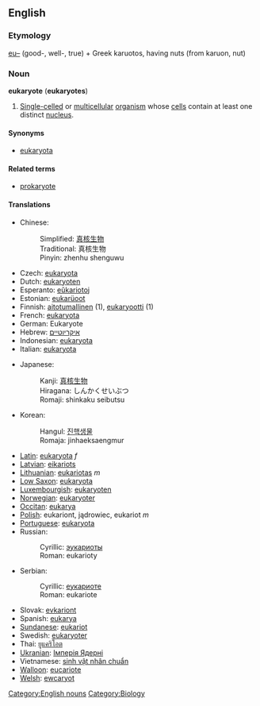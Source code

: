 ==English==

===Etymology===
[[eu–]] (good-, well-, true) + Greek karuotos, having nuts (from karuon, nut)

===Noun===
{{wikipedia}}
'''eukaryote''' ('''eukaryotes''')

#[[Single-celled]] or [[multicellular]] [[organism]] whose [[cell]]s contain at least one distinct [[nucleus]].

====Synonyms====
*[[eukaryota]]

====Related terms====
*[[prokaryote]]

====Translations====
{{Top}}
*Chinese:
*:Simplified: [[真核生物]]
*:Traditional: 真核生物
*:Pinyin: zhenhu shenguwu
*Czech: [[eukaryota]] 
*Dutch: [[eukaryoten]]
*Esperanto: [[eŭkariotoj]]
*Estonian: [[eukarüoot]]
*Finnish: [[aitotumallinen]] (1), [[eukaryootti]] (1)
*French: [[eukaryota]] 
*German: Eukaryote
*Hebrew: [[איקריוטיים]]
*Indonesian: [[eukaryota]]
*Italian: [[eukaryota]]
{{Mid}}
*Japanese:
*:Kanji: [[真核生物]]
*:Hiragana: しんかくせいぶつ
*:Romaji: shinkaku seibutsu
*Korean: 
*:Hangul: [[진핵생물]] 
*:Romaja: jinhaeksaengmur
*[[Latin]]: [[eukaryota]] ''f''
*[[Latvian]]: [[eikariots]]
*[[Lithuanian]]: [[eukariotas]] ''m''
*[[Low Saxon]]: [[eukaryota]]
*[[Luxembourgish]]: [[eukaryoten]]
*[[Norwegian]]: [[eukaryoter]]
*[[Occitan]]: [[eukarya]]
*[[Polish]]: eukariont, jądrowiec, eukariot ''m''
*[[Portuguese]]: [[eukaryota]]
*Russian: 
*:Cyrillic: [[эукариоты]] 
*:Roman: eukarioty
*Serbian:
*:Cyrillic: [[еукариоте]]
*:Roman: eukariote
*Slovak: [[evkariont]]
*Spanish: [[eukarya]]
*[[Sundanese]]: [[eukariot]]
*Swedish: [[eukaryoter]]
*Thai: [[ยูแคริโอต]]
*[[Ukranian]]: [[Імперія Ядерні]]
*Vietnamese: [[sinh vật nhân chuẩn]]
*[[Walloon]]: [[eucariote]]
*[[Welsh]]: [[ewcaryot]]
{{Bottom}}

[[Category:English nouns]][[Category:Biology]]